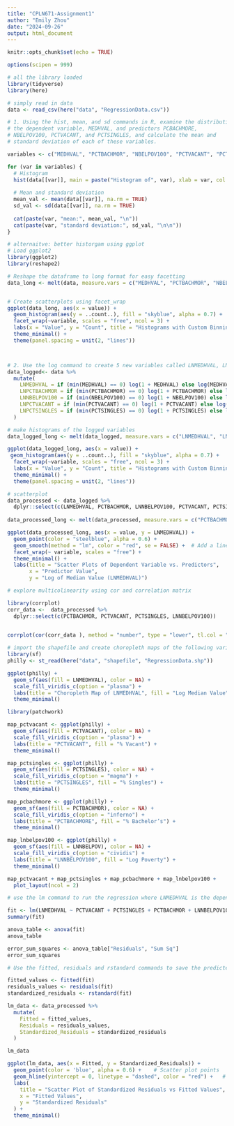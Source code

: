 ```yaml
---
title: "CPLN671-Assignment1"
author: "Emily Zhou"
date: "2024-09-26"
output: html_document
---
```


```r
knitr::opts_chunk$set(echo = TRUE)
```


```r

options(scipen = 999)

# all the library loaded
library(tidyverse)
library(here)

```


```r

# simply read in data
data <- read_csv(here("data", "RegressionData.csv"))

```


```r

# 1. Using the hist, mean, and sd commands in R, examine the distribution of
# the dependent variable, MEDHVAL, and predictors PCBACHMORE,
# NBELPOV100, PCTVACANT, and PCTSINGLES, and calculate the mean and
# standard deviation of each of these variables.

variables <- c("MEDHVAL", "PCTBACHMOR", "NBELPOV100", "PCTVACANT", "PCTSINGLES")

for (var in variables) {
  # Histogram
  hist(data[[var]], main = paste("Histogram of", var), xlab = var, col = "grey", border = "black")
  
  # Mean and standard deviation
  mean_val <- mean(data[[var]], na.rm = TRUE)
  sd_val <- sd(data[[var]], na.rm = TRUE)
  
  cat(paste(var, "mean:", mean_val, "\n"))
  cat(paste(var, "standard deviation:", sd_val, "\n\n"))
}


```



```r

# alternaitve: better historgam using ggplot
# Load ggplot2
library(ggplot2)
library(reshape2)

# Reshape the dataframe to long format for easy facetting
data_long <- melt(data, measure.vars = c("MEDHVAL", "PCTBACHMOR", "NBELPOV100", "PCTVACANT", "PCTSINGLES"))


# Create scatterplots using facet_wrap
ggplot(data_long, aes(x = value)) +
  geom_histogram(aes(y = ..count..), fill = "skyblue", alpha = 0.7) +  
  facet_wrap(~variable, scales = "free", ncol = 3) +  
  labs(x = "Value", y = "Count", title = "Histograms with Custom Binning") +
  theme_minimal() +
  theme(panel.spacing = unit(2, "lines"))




```

```r

# 2. Use the log command to create 5 new variables called LNMEDHVAL, LNPCBACHMORE, LNNBELPOV100, LNPCTVACANT, and LNPCTSINGLES. 
data_logged<- data %>%
  mutate(
    LNMEDHVAL = if (min(MEDHVAL) == 0) log(1 + MEDHVAL) else log(MEDHVAL),
    LNPCTBACHMOR = if (min(PCTBACHMOR) == 0) log(1 + PCTBACHMOR) else log(PCTBACHMOR),
    LNNBELPOV100 = if (min(NBELPOV100) == 0) log(1 + NBELPOV100) else log(NBELPOV100),
    LNPCTVACANT = if (min(PCTVACANT) == 0) log(1 + PCTVACANT) else log(PCTVACANT),
    LNPCTSINGLES = if (min(PCTSINGLES) == 0) log(1 + PCTSINGLES) else log(PCTSINGLES)
  )


```


```r

# make histograms of the logged variables
data_logged_long <- melt(data_logged, measure.vars = c("LNMEDHVAL", "LNPCTBACHMOR", "LNNBELPOV100", "LNPCTVACANT", "LNPCTSINGLES"))

ggplot(data_logged_long, aes(x = value)) +
 geom_histogram(aes(y = ..count..), fill = "skyblue", alpha = 0.7) +  
  facet_wrap(~variable, scales = "free", ncol = 3) +  
  labs(x = "Value", y = "Count", title = "Histograms with Custom Binning") +
  theme_minimal() +
  theme(panel.spacing = unit(2, "lines"))

```


```r

# scatterplot
data_processed <- data_logged %>% 
  dplyr::select(c(LNMEDHVAL, PCTBACHMOR, LNNBELPOV100, PCTVACANT, PCTSINGLES))
  
data_processed_long <- melt(data_processed, measure.vars = c("PCTBACHMOR", "LNNBELPOV100", "PCTVACANT", "PCTSINGLES"))

ggplot(data_processed_long, aes(x = value, y = LNMEDHVAL)) +
  geom_point(color = "steelblue", alpha = 0.6) +
  geom_smooth(method = "lm", color = "red", se = FALSE) +  # Add a linear regression line
  facet_wrap(~ variable, scales = "free") +
  theme_minimal() +
  labs(title = "Scatter Plots of Dependent Variable vs. Predictors", 
       x = "Predictor Value", 
       y = "Log of Median Value (LNMEDHVAL)")

```



```r

# explore multicolinearity using cor and correlation matrix

library(corrplot)
corr_data <-  data_processed %>% 
  dplyr::select(c(PCTBACHMOR, PCTVACANT, PCTSINGLES, LNNBELPOV100))
  

corrplot(cor(corr_data ), method = "number", type = "lower", tl.col = "black", tl.cex = 0.75, number.cex = 1)

```


```r

# import the shapefile and create choropleth maps of the following variables LNMEDHVAL 	PCTVACANT    	PCTSINGLES  PCTBACHMOR   LNNBELPOV100
library(sf)
philly <- st_read(here("data", "shapefile", "RegressionData.shp"))

```


```r

ggplot(philly) +
  geom_sf(aes(fill = LNMEDHVAL), color = NA) +
  scale_fill_viridis_c(option = "plasma") +
  labs(title = "Choropleth Map of LNMEDHVAL", fill = "Log Median Value") +
  theme_minimal()


```


```r

library(patchwork)

map_pctvacant <- ggplot(philly) +
  geom_sf(aes(fill = PCTVACANT), color = NA) +
  scale_fill_viridis_c(option = "plasma") +
  labs(title = "PCTVACANT", fill = "% Vacant") +
  theme_minimal()

map_pctsingles <- ggplot(philly) +
  geom_sf(aes(fill = PCTSINGLES), color = NA) +
  scale_fill_viridis_c(option = "magma") +
  labs(title = "PCTSINGLES", fill = "% Singles") +
  theme_minimal()

map_pcbachmore <- ggplot(philly) +
  geom_sf(aes(fill = PCTBACHMOR), color = NA) +
  scale_fill_viridis_c(option = "inferno") +
  labs(title = "PCTBACHMORE", fill = "% Bachelor’s") +
  theme_minimal()

map_lnbelpov100 <- ggplot(philly) +
  geom_sf(aes(fill = LNNBELPOV), color = NA) +
  scale_fill_viridis_c(option = "cividis") +
  labs(title = "LNNBELPOV100", fill = "Log Poverty") +
  theme_minimal()

map_pctvacant + map_pctsingles + map_pcbachmore + map_lnbelpov100 + 
  plot_layout(ncol = 2)

```


```r

# use the lm command to run the regression where LNMEDHVAL is the dependent variable and PCTVACANT, PCTSINGLES, PCTBACHMOR, and LNNBELPOV100 are predictors

fit <- lm(LNMEDHVAL ~ PCTVACANT + PCTSINGLES + PCTBACHMOR + LNNBELPOV100, data=data_processed)
summary(fit)

```


```r


anova_table <- anova(fit)
anova_table

```

```r

error_sum_squares <- anova_table["Residuals", "Sum Sq"]
error_sum_squares

```



```r

# Use the fitted, residuals and rstandard commands to save the predicted values, residuals and standardized residuals, respectively. 

fitted_values <- fitted(fit)
residuals_values <- residuals(fit)
standardized_residuals <- rstandard(fit)

lm_data <- data_processed %>%
  mutate(
    Fitted = fitted_values,
    Residuals = residuals_values,
    Standardized_Residuals = standardized_residuals
  )

lm_data

```


```r

ggplot(lm_data, aes(x = Fitted, y = Standardized_Residuals)) +
  geom_point(color = 'blue', alpha = 0.6) +    # Scatter plot points
  geom_hline(yintercept = 0, linetype = "dashed", color = "red") +   # Add a horizontal line at y = 0
  labs(
    title = "Scatter Plot of Standardized Residuals vs Fitted Values",
    x = "Fitted Values",
    y = "Standardized Residuals"
  ) +
  theme_minimal() 


```



```r







```

